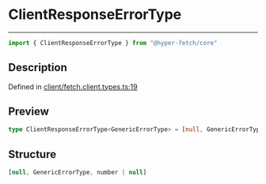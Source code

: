 

# ClientResponseErrorType

<div class="api-docs__separator" data-reactroot="">

---

</div><div class="api-docs__import" data-reactroot="">

```ts
import { ClientResponseErrorType } from "@hyper-fetch/core"
```

</div><div class="api-docs__section">

## Description

</div><div class="api-docs__description"><span class="api-docs__do-not-parse">



</span></div><p class="api-docs__definition">

Defined in [client/fetch.client.types.ts:19](https://github.com/BetterTyped/hyper-fetch/blob/aff5c35a/packages/core/src/client/fetch.client.types.ts#L19)

</p><div class="api-docs__section">

## Preview

</div><div class="api-docs__preview type single">

```ts
type ClientResponseErrorType<GenericErrorType> = [null, GenericErrorType, number | null];
```

</div><div class="api-docs__section">

## Structure

</div><div class="api-docs__returns">

```ts
[null, GenericErrorType, number | null]
```

</div>